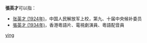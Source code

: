 '''張英才'''可以指：
* [[张英才_(1924年)|张英才 (1924年)]]，中国人民解放军上校，第九、十届中央候补委员
* [[張英才_(1934年)|張英才 (1934年)]]，香港粵語片、電視劇演員、粵語配音員

{{disambig}}

[[Category:三字张姓人名消歧义|ying]]